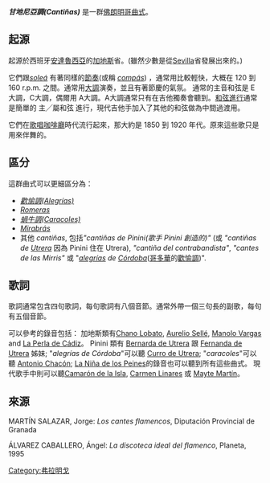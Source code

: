 '''''甘地尼亞調(Cantiñas)''''' 是一群[[佛朗明哥曲式|佛朗明哥曲式]]。
==起源==

起源於西班牙[[安達魯西亞|安達魯西亞]]的[[加地斯|加地斯]]省。(雖然少數是從[[Sevilla|Sevilla]]省發展出來的。)

它們跟''[[孤調|soleá]]'' 有著同樣的[[節奏|節奏]](或稱 ''[[Flamenco#Comp.C3.A1s|compás]]'') ，通常用比較輕快，大概在 120 到 160 r.p.m. 之間。通常用[[大調|大調]]演奏，並且有著節慶的氣氛。
通常的主音和弦是 E 大調，C大調，偶爾用 A大調。A大調通常只有在吉他獨奏會聽到。[[和弦進行|和弦進行]]通常是簡單的 主╱屬和弦 進行，現代吉他手加入了其他的和弦做為中間過渡用。

它們在[[歌唱咖啡廳|歌唱咖啡廳]]時代流行起來，那大約是 1850 到 1920 年代。原來這些歌只是用來伴舞的。


==區分==
這群曲式可以更細區分為：
* ''[[歡愉調|歡愉調(Alegrías)]]''
* ''[[Romeras|Romeras]]''
* ''[[蝸牛調|蝸牛調(Caracoles)]]''
* ''[[Mirabrás|Mirabrás]]''
* 其他 ''cantiñas'', 包括''"cantiñas de Pinini(歌手 Pinini 創造的)"'' (或 ''"cantiñas de [[Utrera|Utrera]]'' 因為 Pinini 住在 Utrera), ''"cantiña del contrabandista"'', ''"cantes de las Mirris"'' 或 "''[[alegrías|alegrías]] de [[Córdoba,_Spain|Córdoba]]''([[哥多華|哥多華]]的[[歡愉調|歡愉調]])".

==歌詞==
歌詞通常包含四句歌詞，每句歌詞有八個音節。通常外帶一個三句長的副歌，每句有五個音節。

可以參考的錄音包括：
加地斯類有[[Chano_Lobato|Chano Lobato]], [[Aurelio_Sellé|Aurelio Sellé]], [[Manolo_Vargas|Manolo Vargas]] and [[La_Perla_de_Cádiz|La Perla de Cádiz]]。
Pinini 類有 [[Bernarda_de_Utrera|Bernarda de Utrera]] 跟 [[Fernanda_de_Utrera|Fernanda de Utrera]] 姊妹;
"''alegrías de Córdoba''"可以聽 [[Curro_de_Utrera|Curro de Utrera]];
"''caracoles''"可以聽 [[Antonio_Chacón|Antonio Chacón]];
[[La_Niña_de_los_Peines|La Niña de los Peines]]的錄音也可以聽到所有這些曲式。 
現代歌手中則可以聽[[Camarón_de_la_Isla|Camarón de la Isla]], [[Carmen_Linares|Carmen Linares]] 或 [[Mayte_Martín|Mayte Martín]]。

==來源==
MARTÍN SALAZAR, Jorge: ''Los cantes flamencos'', Diputación Provincial de Granada

ÁLVAREZ CABALLERO, Ángel: ''La discoteca ideal del flamenco'', Planeta, 1995

{{佛朗明哥曲式}}

[[Category:弗拉明戈|Category:弗拉明戈]]